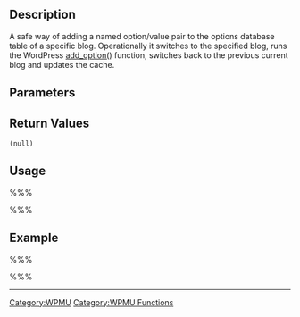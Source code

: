 == Description ==
A safe way of adding a named option/value pair to the options database table of a specific blog.  Operationally it switches to the specified blog, runs the WordPress [[Function_Reference/add_option|add_option()]] function, switches back to the previous current blog and updates the cache.

== Parameters ==
{{Parameter|$blog_id|integer|ID of the blog to add the option to.}}
{{Parameter|$key|string|The name of the option to be added.)}}
{{Parameter|$value|string|Value for this option name. Limited to 2^32 bytes of data .)}}

== Return Values ==
; <tt>(null)</tt>

== Usage ==
%%%<?php add_blog_option($blog_id, $key, $value); ?>%%%

== Example ==
%%%<?php

add_blog_option( 5, 'myhack_extraction_length', '255' );

?>%%%

----

[[Category:WPMU]]
[[Category:WPMU Functions]]